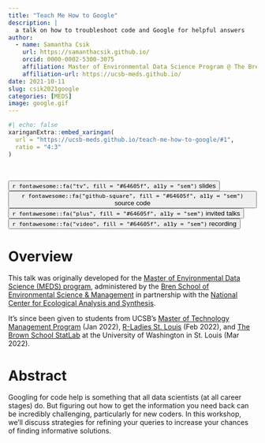 ```yaml
---
title: "Teach Me How to Google"
description: |
  a talk on how to troubleshoot code and Google for helpful answers
author:
  - name: Samantha Csik
    url: https://samanthacsik.github.io/
    orcid: 0000-0002-5300-3075
    affiliation: Master of Environmental Data Science Program @ The Bren School (UCSB) & The National Center for Ecological Analysis and Synthesis
    affiliation-url: https://ucsb-meds.github.io/
date: 2021-10-11
slug: csik2021google
categories: [MEDS]
image: google.gif
---
```


```r
#| echo: false
xaringanExtra::embed_xaringan(
  url = "https://ucsb-meds.github.io/teach-me-how-to-google/#1",
  ratio = "4:3"
)
```

<br>

<div class="container">
<div class="center">
<button type="button" class="button-styling" onclick=window.location.href='https://ucsb-meds.github.io/teach-me-how-to-google/#1'>`r fontawesome::fa("tv", fill = "#64605f", a11y = "sem")` slides</button>
<button type="button" class="button-styling" onclick=window.location.href='https://github.com/UCSB-MEDS/teach-me-how-to-google'>`r fontawesome::fa("github-square", fill = "#64605f", a11y = "sem")` source code</button> 
<button type="button" class="button-styling" onclick=window.location.href='https://samanthacsik.github.io/teach-me-how-to-google/'>`r fontawesome::fa("plus", fill = "#64605f", a11y = "sem")` invited talks</button> 
<button type="button" class="button-styling" onclick=window.location.href='https://drive.google.com/file/d/1eAluhmkL3PBvhYXzQ5T6X6TOO1pQStSQ/view'>`r fontawesome::fa("video", fill = "#64605f", a11y = "sem")` recording</button> 
</div>
</div>

# Overview

This talk was originally developed for the [Master of Environmental Data Science (MEDS) program](https://ucsb-meds.github.io/), administered by the [Bren School of Environmental Science & Management](https://bren.ucsb.edu/masters-programs/master-environmental-data-science) in partnership with the [National Center for Ecological Analysis and Synthesis](https://www.nceas.ucsb.edu/).

It's since been given to students from UCSB's [Master of Technology Management Program](https://tmp.ucsb.edu/academics/master-technology-management) (Jan 2022), [R-Ladies St. Louis](https://www.meetup.com/rladies-st-louis/?_cookie-check=tJVp_VfFF4axweCV) (Feb 2022), and [The Brown School StatLab](https://gwbweb.wustl.edu/News/Pages/Brown-School-StatLab-offers-statistics-support.aspx) at the University of Washington in St. Louis (Mar 2022).

# Abstract

Googling for code help is something that all data scientists (at all career stages) do. But figuring out how to get the information you need back can be incredibly challenging, particularly for new coders. In this workshop, we’ll discuss strategies for refining your queries to increase your chances of finding informative solutions.
